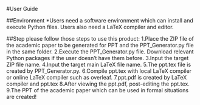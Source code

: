 #User Guide

##Environment
*Users need a software environment which can install and execute Python files. Users also need a LaTeX compiler and editor.


##Step
please follow those steps to use this product:
1.Place the ZIP file of the academic paper to be generated for PPT and the PPT_Generator.py
file in the same folder.
2.Execute the PPT_Generator.py file. Download relevant Python packages if the user doesn’t
have them before.
3.Input the target ZIP file name.
4.Input the target main LaTeX file name.
5.The ppt.tex file is created by PPT_Generator.py.
6.Compile ppt.tex with local LaTeX compiler or online LaTeX compiler such as overleaf.
7.ppt.pdf is created by LaTeX compiler and ppt.tex
8.After viewing the ppt.pdf, post-editing the ppt.tex.
9.The PPT of the academic paper which can be used in formal situations are created!
